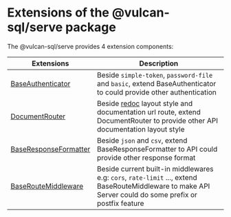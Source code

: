 # Extensions of the @vulcan-sql/serve package

The @vulcan-sql/serve provides 4 extension components:

| Extensions                                                     | Description                                                                                                                                                      |
| -------------------------------------------------------------- | ---------------------------------------------------------------------------------------------------------------------------------------------------------------- |
| [BaseAuthenticator](./vulcan-sql-serve/authenticator)          | Beside `simple-token`, `password-file` and `basic`, extend BaseAuthenticator to could provide other authentication                                               |
| [DocumentRouter](./vulcan-sql-serve/document-router)           | Beside [redoc](https://github.com/Redocly/redoc) layout style and documentation url route, extend DocumentRouter to provide other API documentation layout style |
| [BaseResponseFormatter](./vulcan-sql-serve/response-formatter) | Beside `json` and `csv`, extend BaseResponseFormatter to API could provide other response format                                                                 |
| [BaseRouteMiddleware](./vulcan-sql-serve/route-middleware)     | Beside current built-in middlewares e.g: `cors`, `rate-limit` ..., extend BaseRouteMiddleware to make API Server could do some prefix or postfix feature         |
